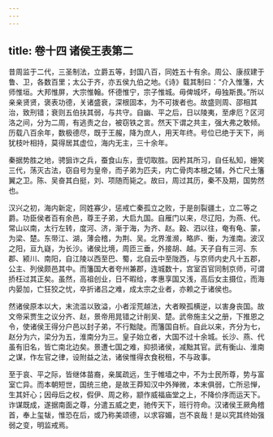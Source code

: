 ```yaml
---
---
---
```

title: 卷十四 诸侯王表第二
---

昔周监于二代，三圣制法，立爵五等，封国八百，同姓五十有余。周公、康叔建于鲁、卫，各数百里；太公于齐，亦五侯九伯之地。《诗》载其制曰：“介入惟籓，大师惟垣。大邦惟屏，大宗惟翰。怀德惟宁，宗子惟城。毋俾城坏，毋独斯畏。”所以亲亲贤贤，褒表功德，关诸盛衰，深根固本，为不可拨者也。故盛则周、邵相其治，致刑错；衰则五伯扶其弱，与共守。自幽、平之后，日以陵夷，至虖厄？区河洛之间，分为二周，有逃责之台，被窃铁之言。然天下谓之共主，强大弗之敢倾。历载八百余年，数极德尽，既于王赧，降为庶人，用天年终。号位已绝于天下，尚犹枝叶相持，莫得居其虚位，海内无主，三十余年。 

秦据势胜之地，骋狙诈之兵，蚕食山东，壹切取胜。因矜其所习，自任私知，姗笑三代，荡灭古法，窃自号为皇帝，而子弟为匹夫，内亡骨肉本根之辅，外亡尺土籓翼之卫。陈、吴奋其白挺，刘、项随而毙之。故曰，周过其历，秦不及期，国势然也。 

汉兴之初，海内新定，同姓寡少，惩戒亡秦孤立之败，于是剖裂疆土，立二等之爵。功臣侯者百有余邑，尊王子弟，大启九国。自雁门以来，尽辽阳，为燕、代。常山以南，太行左转，度河、济，渐于海，为齐、赵。穀、泗以往，奄有龟、蒙，为梁、楚。东带江、湖，薄会稽，为荆、吴。北界淮濒，略庐、衡，为淮南。波汉之阳，亘九嶷，为长沙。诸侯比境，周匝三垂，外接胡、越。天子自有三河、东郡、颍川、南阳，自江陵以西至巴、蜀，北自云中至陇西，与京师内史凡十五郡，公主、列侯颇邑其中。而籓国大者夸州兼郡，连城数十，宫室百官同制京师，可谓挢枉过其正矣。虽然，高祖创业，日不暇给，孝惠享国又浅，高后女主摄位，而海内晏加，亡狂狡之忧，卒折诸吕之难，成太宗之业者，亦赖之于诸侯也。 

然诸侯原本以大，末流滥以致溢，小者淫荒越法，大者睽孤横逆，以害身丧国。故文帝采贾生之议分齐、赵，景帝用晁错之计削吴、楚。武帝施主父之册，下推恩之令，使诸侯王得分户邑以封子弟，不行黜陡。而籓国自析。自此以来，齐分为七，赵分为六，梁分为五，淮南分为三。皇子始立者，大国不过十余城。长沙、燕、代虽有旧名，皆亡南北边矣。景遭七国之难，抑损诸侯，减黜其官。武有衡山、淮南之谋，作左官之律，设附益之法，诸侯惟得衣食税租，不与政事。 

至于哀、平之际，皆继体苗裔，亲属疏远，生于帷墙之中，不为士民所尊，势与富室亡异。而本朝短世，国统三绝，是故王莽知汉中外殚微，本末俱弱，亡所忌惮，生其奸心；因母后之权，假伊、周之称，颛作威福庙堂之上，不降价序而运天下。诈谋既成，遂据南面之尊，分遣五威之吏，驰传天下，班行符命。汉诸侯王厥角稽首，奉上玺韨，惟恐在后，或乃称美颂德，以求容媚，岂不哀哉！是以究其终始强弱之变，明监戒焉。 

